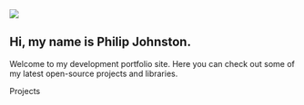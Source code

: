 <Section py="8|12|16|24">
  <Container>
    <Grid col="1|2" gap="8|12|16" alignItems="center">
      <Image
        src="placeholder.jpg"
        colStart="null|2"
        w="full"
        rounded="lg"
        overflow="hidden"
      />
      <Flexbox
        flexDirection="column"
        alignItems="center|flex-start"
        textAlign="center|left"
      >
        <H1 m="0" fontWeight="extrabold" lineHeight="tight">
          Hi, my name is Philip Johnston.
        </H1>
        <P fontSize="xl|2xl" mt="2">
          Welcome to my development portfolio site. Here you can check out some of my latest open-source projects and libraries.
        </P>
        <ButtonLink href="/projects" variant="primary">
          Projects
          <Icon name="arrow-right" ml="4" />
        </ButtonLink>
      </Flexbox>
    </Grid>
  </Container>
</Section>
